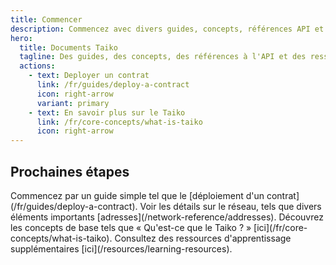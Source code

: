 ```yaml
---
title: Commencer
description: Commencez avec divers guides, concepts, références API et ressources pour vous aider à créer avec Taiko.
hero:
  title: Documents Taiko
  tagline: Des guides, des concepts, des références à l'API et des ressources pour vous aider à construire avec Taiko.
  actions:
    - text: Deployer un contrat
      link: /fr/guides/deploy-a-contract
      icon: right-arrow
      variant: primary
    - text: En savoir plus sur le Taiko
      link: /fr/core-concepts/what-is-taiko
      icon: right-arrow
---
```



## Prochaines étapes

<CardGrid stagger>
  <Card title="Guides" icon="open-book">
Commencez par un guide simple tel que le [déploiement d'un contrat](/fr/guides/deploy-a-contract).
  </Card>
  <Card title="Référence du réseau" icon="document">
  Voir les détails sur le réseau, tels que divers éléments importants [adresses](/network-reference/addresses).
  </Card>
  <Card title="Concepts de base" icon="puzzle">
Découvrez les concepts de base tels que « Qu'est-ce que le Taiko ? »
    [ici](/fr/core-concepts/what-is-taiko).
  </Card>
  <Card title="Ressources d'apprentissage" icon="rocket">
    Consultez des ressources d'apprentissage supplémentaires [ici](/resources/learning-resources).
  </Card>
</CardGrid>
